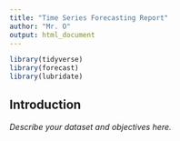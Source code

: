 ```yaml
---
title: "Time Series Forecasting Report"
author: "Mr. O"
output: html_document
---
```


```r
library(tidyverse)
library(forecast)
library(lubridate)
```

## Introduction

_Describe your dataset and objectives here._

